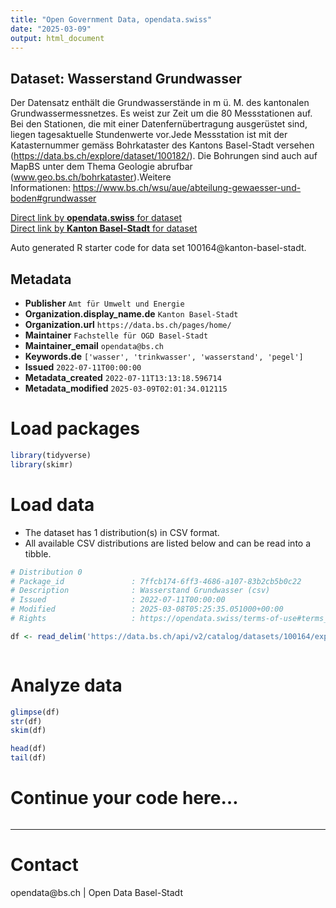 ```yaml
---
title: "Open Government Data, opendata.swiss"
date: "2025-03-09"
output: html_document
---
```


## Dataset: Wasserstand Grundwasser

Der Datensatz enthält die Grundwasserstände in m ü. M. des kantonalen Grundwassermessnetzes. Es weist zur Zeit um die 80 Messstationen auf. Bei den Stationen, die mit einer Datenfernübertragung ausgerüstet sind, liegen tagesaktuelle Stundenwerte vor.Jede Messstation ist mit der Katasternummer gemäss Bohrkataster des Kantons Basel-Stadt versehen ([https://data.bs.ch/explore/dataset/100182/](https://data.bs.ch/explore/dataset/100182/)). Die Bohrungen sind auch auf MapBS unter dem Thema Geologie abrufbar ([www.geo.bs.ch/bohrkataster](http://www.geo.bs.ch/bohrkataster)).Weitere Informationen: [https://www.bs.ch/wsu/aue/abteilung-gewaesser-und-boden#grundwasser](https://www.bs.ch/wsu/aue/abteilung-gewaesser-und-boden#grundwasser)

[Direct link by **opendata.swiss** for dataset](https://opendata.swiss/de/dataset/wasserstand-grundwasser)<br>
[Direct link by **Kanton Basel-Stadt** for dataset](https://data.bs.ch/explore/dataset/100164/)

Auto generated R starter code for data set 100164@kanton-basel-stadt.

## Metadata

- **Publisher** `Amt für Umwelt und Energie`
- **Organization.display_name.de** `Kanton Basel-Stadt`
- **Organization.url** `https://data.bs.ch/pages/home/`
- **Maintainer** `Fachstelle für OGD Basel-Stadt`
- **Maintainer_email** `opendata@bs.ch`
- **Keywords.de** `['wasser', 'trinkwasser', 'wasserstand', 'pegel']`
- **Issued** `2022-07-11T00:00:00`
- **Metadata_created** `2022-07-11T13:13:18.596714`
- **Metadata_modified** `2025-03-09T02:01:34.012115`


# Load packages

```r

library(tidyverse)
library(skimr)

```

# Load data

-   The dataset has 1 distribution(s) in CSV format.
-   All available CSV distributions are listed below and can be read into a tibble.

```r

# Distribution 0
# Package_id               : 7ffcb174-6ff3-4686-a107-83b2cb5b0c22
# Description              : Wasserstand Grundwasser (csv)
# Issued                   : 2022-07-11T00:00:00
# Modified                 : 2025-03-08T05:25:35.051000+00:00
# Rights                   : https://opendata.swiss/terms-of-use#terms_by

df <- read_delim('https://data.bs.ch/api/v2/catalog/datasets/100164/exports/csv?use_labels=true')



```

# Analyze data

```r

glimpse(df)
str(df)
skim(df)

head(df)
tail(df)

```

# Continue your code here...

```r

```

------------------------------------------------------------------------

# Contact

opendata@bs.ch | Open Data Basel-Stadt
